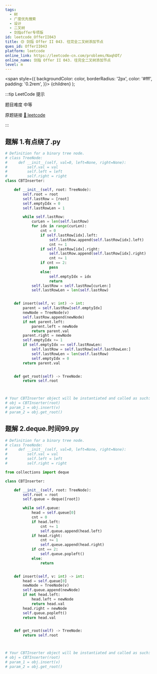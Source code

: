 ```yaml
---
tags:
  - 树
  - 广度优先搜索
  - 设计
  - 二叉树
  - 剑指offer专项版
id: leetcode_OfferII043
title: 🟡 剑指 Offer II 043. 往完全二叉树添加节点
ques_id: OfferII043
platform: leetcode
online_link: https://leetcode-cn.com/problems/NaqhDT/
online_name: 剑指 Offer II 043. 往完全二叉树添加节点
level: m
---
```


  <span
    style={{
      backgroundColor: color,
      borderRadius: '2px',
      color: '#fff',
      padding: '0.2rem',
    }}>
    {children}
  </span>
);

:::tip LeetCode 提示

题目难度 <Highlight color="#ffc01e">中等</Highlight>

原题链接 [🔗 leetcode](https://leetcode-cn.com/problems/NaqhDT/)

:::



## 题解 1.有点绕了.py

```py
# Definition for a binary tree node.
# class TreeNode:
#     def __init__(self, val=0, left=None, right=None):
#         self.val = val
#         self.left = left
#         self.right = right
class CBTInserter:

    def __init__(self, root: TreeNode):
        self.root = root
        self.lastRow = [root]
        self.emptyIdx = 0
        self.lastRowLen = 1

        while self.lastRow:
            curLen = len(self.lastRow)
            for idx in range(curLen):
                cnt = 0
                if self.lastRow[idx].left:
                    self.lastRow.append(self.lastRow[idx].left)
                    cnt += 1
                if self.lastRow[idx].right:
                    self.lastRow.append(self.lastRow[idx].right)
                    cnt += 1
                if cnt == 2:
                    pass
                else:
                    self.emptyIdx = idx
                    return
            self.lastRow = self.lastRow[curLen:]
            self.lastRowLen = len(self.lastRow)


    def insert(self, v: int) -> int:
        parent = self.lastRow[self.emptyIdx]
        newNode = TreeNode(v)
        self.lastRow.append(newNode)
        if not parent.left:
            parent.left = newNode
            return parent.val
        parent.right = newNode
        self.emptyIdx += 1
        if self.emptyIdx == self.lastRowLen:
            self.lastRow = self.lastRow[self.lastRowLen:]
            self.lastRowLen = len(self.lastRow)
            self.emptyIdx = 0
        return parent.val


    def get_root(self) -> TreeNode:
        return self.root



# Your CBTInserter object will be instantiated and called as such:
# obj = CBTInserter(root)
# param_1 = obj.insert(v)
# param_2 = obj.get_root()
```

## 题解 2.deque.时间99.py

```py
# Definition for a binary tree node.
# class TreeNode:
#     def __init__(self, val=0, left=None, right=None):
#         self.val = val
#         self.left = left
#         self.right = right

from collections import deque

class CBTInserter:

    def __init__(self, root: TreeNode):
        self.root = root
        self.queue = deque([root])

        while self.queue:
            head = self.queue[0]
            cnt = 0
            if head.left:
                cnt += 1
                self.queue.append(head.left)
            if head.right:
                cnt += 1
                self.queue.append(head.right)
            if cnt == 2:
                self.queue.popleft()
            else:
                return


    def insert(self, v: int) -> int:
        head = self.queue[0]
        newNode = TreeNode(v)
        self.queue.append(newNode)
        if not head.left:
            head.left = newNode
            return head.val
        head.right = newNode
        self.queue.popleft()
        return head.val


    def get_root(self) -> TreeNode:
        return self.root



# Your CBTInserter object will be instantiated and called as such:
# obj = CBTInserter(root)
# param_1 = obj.insert(v)
# param_2 = obj.get_root()
```


